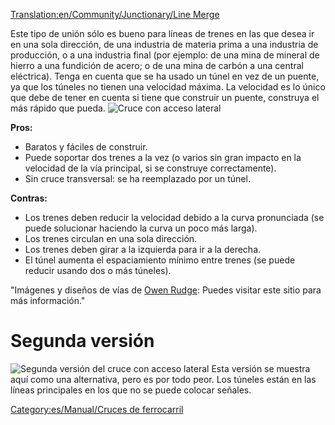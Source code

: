 [[Translation:en/Community/Junctionary/Line Merge]]
{{es/Community/Junctionary/Menú de Cruces}}

Este tipo de unión sólo es bueno para líneas de trenes en las que desea ir en una sola dirección, de una industria de materia prima a una industria de producción, o a una industria final (por ejemplo: de una mina de mineral de hierro a una fundición de acero; o de una mina de carbón a una central eléctrica). Tenga en cuenta que se ha usado un túnel en vez de un puente, ya que los túneles no tienen una velocidad máxima. La velocidad es lo único que debe de tener en cuenta si tiene que construir un puente, construya el más rápido que pueda.
[[File:en/Community/Junctionary/3way trackmerge.png|none|frame|Cruce con acceso lateral]]

'''Pros:'''
*Baratos y fáciles de construir.
*Puede soportar dos trenes a la vez (o varios sin gran impacto en la velocidad de la vía principal, si se construye correctamente).
*Sin cruce transversal: se ha reemplazado por un túnel.

'''Contras:'''
*Los trenes deben reducir la velocidad debido a la curva pronunciada (se puede solucionar haciendo la curva un poco más larga).
*Los trenes circulan en una sola dirección.
*Los trenes deben girar a la izquierda para ir a la derecha.
*El túnel aumenta el espaciamiento mínimo entre trenes (se puede reducir usando dos o más túneles).

"Imágenes y diseños de vías de [http://www.owenrudge.net/TT/ Owen Rudge]: Puedes visitar este sitio para más información."

=Segunda versión=
[[File:en/Community/Junctionary/3way trackmerge2.png|none|frame|Segunda versión del cruce con acceso lateral]]
Esta versión se muestra aquí como una alternativa, pero es por todo peor. Los túneles están en las líneas principales en los que no se puede colocar señales.

[[Category:es/Manual/Cruces de ferrocarril]]